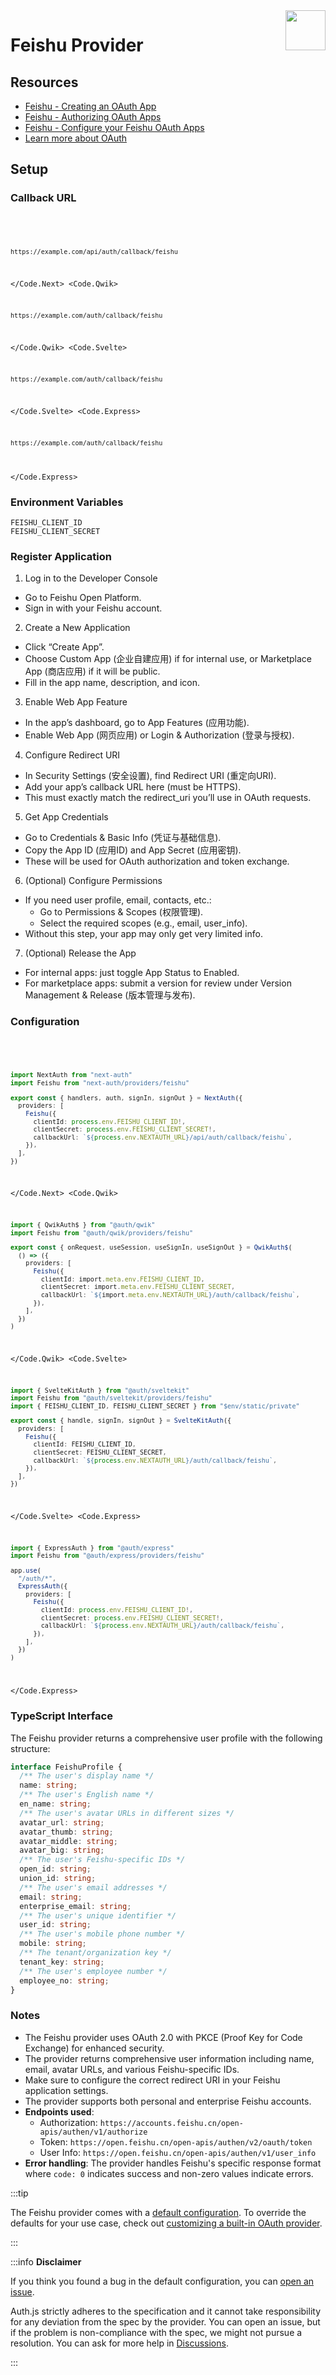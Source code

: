 
<img align="right" src="/img/providers/feishu.svg" height="64" width="64" />

# Feishu Provider

## Resources

- [Feishu - Creating an OAuth App](https://open.feishu.cn/document/sso/web-application-sso/login-overview)
- [Feishu - Authorizing OAuth Apps](https://open.feishu.cn/document/authentication-management/access-token/obtain-oauth-code)
- [Feishu - Configure your Feishu OAuth Apps](https://open.feishu.cn/app)
- [Learn more about OAuth](https://authjs.dev/concepts/oauth)

## Setup

### Callback URL

<Code>
  <Code.Next>

```bash
https://example.com/api/auth/callback/feishu
```

  </Code.Next>
  <Code.Qwik>

```bash
https://example.com/auth/callback/feishu
```

  </Code.Qwik>
  <Code.Svelte>

```bash
https://example.com/auth/callback/feishu
```

  </Code.Svelte>
  <Code.Express>

```bash
https://example.com/auth/callback/feishu
```

  </Code.Express>
</Code>

### Environment Variables

```
FEISHU_CLIENT_ID
FEISHU_CLIENT_SECRET
```

### Register Application

1. Log in to the Developer Console

- Go to Feishu Open Platform.
- Sign in with your Feishu account.

2. Create a New Application

- Click “Create App”.
- Choose Custom App (企业自建应用) if for internal use, or Marketplace App (商店应用) if it will be public.
- Fill in the app name, description, and icon.

3. Enable Web App Feature

- In the app’s dashboard, go to App Features (应用功能).
- Enable Web App (网页应用) or Login & Authorization (登录与授权).

4. Configure Redirect URI

- In Security Settings (安全设置), find Redirect URI (重定向URI).
- Add your app’s callback URL here (must be HTTPS).
- This must exactly match the redirect_uri you’ll use in OAuth requests.

5. Get App Credentials

- Go to Credentials & Basic Info (凭证与基础信息).
- Copy the App ID (应用ID) and App Secret (应用密钥).
- These will be used for OAuth authorization and token exchange.

6. (Optional) Configure Permissions

- If you need user profile, email, contacts, etc.:
  - Go to Permissions & Scopes (权限管理).
  - Select the required scopes (e.g., email, user_info).
- Without this step, your app may only get very limited info.

7. (Optional) Release the App

- For internal apps: just toggle App Status to Enabled.
- For marketplace apps: submit a version for review under Version Management & Release (版本管理与发布).

### Configuration

<Code>
  <Code.Next>

```ts filename="/auth.ts"
import NextAuth from "next-auth"
import Feishu from "next-auth/providers/feishu"

export const { handlers, auth, signIn, signOut } = NextAuth({
  providers: [
    Feishu({
      clientId: process.env.FEISHU_CLIENT_ID!,
      clientSecret: process.env.FEISHU_CLIENT_SECRET!,
      callbackUrl: `${process.env.NEXTAUTH_URL}/api/auth/callback/feishu`,
    }),
  ],
})
```

  </Code.Next>
  <Code.Qwik>
  
```ts filename="/src/routes/plugin@auth.ts"
import { QwikAuth$ } from "@auth/qwik"
import Feishu from "@auth/qwik/providers/feishu"

export const { onRequest, useSession, useSignIn, useSignOut } = QwikAuth$(
  () => ({
    providers: [
      Feishu({
        clientId: import.meta.env.FEISHU_CLIENT_ID,
        clientSecret: import.meta.env.FEISHU_CLIENT_SECRET,
        callbackUrl: `${import.meta.env.NEXTAUTH_URL}/auth/callback/feishu`,
      }),
    ],
  })
)
```

  </Code.Qwik>
  <Code.Svelte>

```ts filename="/src/auth.ts"
import { SvelteKitAuth } from "@auth/sveltekit"
import Feishu from "@auth/sveltekit/providers/feishu"
import { FEISHU_CLIENT_ID, FEISHU_CLIENT_SECRET } from "$env/static/private"

export const { handle, signIn, signOut } = SvelteKitAuth({
  providers: [
    Feishu({
      clientId: FEISHU_CLIENT_ID,
      clientSecret: FEISHU_CLIENT_SECRET,
      callbackUrl: `${process.env.NEXTAUTH_URL}/auth/callback/feishu`,
    }),
  ],
})
```

  </Code.Svelte>
  <Code.Express>

```ts filename="/src/app.ts"
import { ExpressAuth } from "@auth/express"
import Feishu from "@auth/express/providers/feishu"

app.use(
  "/auth/*",
  ExpressAuth({
    providers: [
      Feishu({
        clientId: process.env.FEISHU_CLIENT_ID!,
        clientSecret: process.env.FEISHU_CLIENT_SECRET!,
        callbackUrl: `${process.env.NEXTAUTH_URL}/auth/callback/feishu`,
      }),
    ],
  })
)
```

  </Code.Express>
</Code>

### TypeScript Interface

The Feishu provider returns a comprehensive user profile with the following structure:

```ts
interface FeishuProfile {
  /** The user's display name */
  name: string;
  /** The user's English name */
  en_name: string;
  /** The user's avatar URLs in different sizes */
  avatar_url: string;
  avatar_thumb: string;
  avatar_middle: string;
  avatar_big: string;
  /** The user's Feishu-specific IDs */
  open_id: string;
  union_id: string;
  /** The user's email addresses */
  email: string;
  enterprise_email: string;
  /** The user's unique identifier */
  user_id: string;
  /** The user's mobile phone number */
  mobile: string;
  /** The tenant/organization key */
  tenant_key: string;
  /** The user's employee number */
  employee_no: string;
}
```

### Notes

- The Feishu provider uses OAuth 2.0 with PKCE (Proof Key for Code Exchange) for enhanced security.
- The provider returns comprehensive user information including name, email, avatar URLs, and various Feishu-specific IDs.
- Make sure to configure the correct redirect URI in your Feishu application settings.
- The provider supports both personal and enterprise Feishu accounts.
- **Endpoints used**: 
  - Authorization: `https://accounts.feishu.cn/open-apis/authen/v1/authorize`
  - Token: `https://open.feishu.cn/open-apis/authen/v2/oauth/token`
  - User Info: `https://open.feishu.cn/open-apis/authen/v1/user_info`
- **Error handling**: The provider handles Feishu's specific response format where `code: 0` indicates success and non-zero values indicate errors.

:::tip

The Feishu provider comes with a [default configuration](https://github.com/nextauthjs/next-auth/blob/main/packages/core/src/providers/feishu.ts).
To override the defaults for your use case, check out [customizing a built-in OAuth provider](https://authjs.dev/guides/configuring-oauth-providers).

:::

:::info **Disclaimer**

If you think you found a bug in the default configuration, you can [open an issue](https://authjs.dev/new/provider-issue).

Auth.js strictly adheres to the specification and it cannot take responsibility for any deviation from
the spec by the provider. You can open an issue, but if the problem is non-compliance with the spec,
we might not pursue a resolution. You can ask for more help in [Discussions](https://authjs.dev/new/github-discussions).

:::
